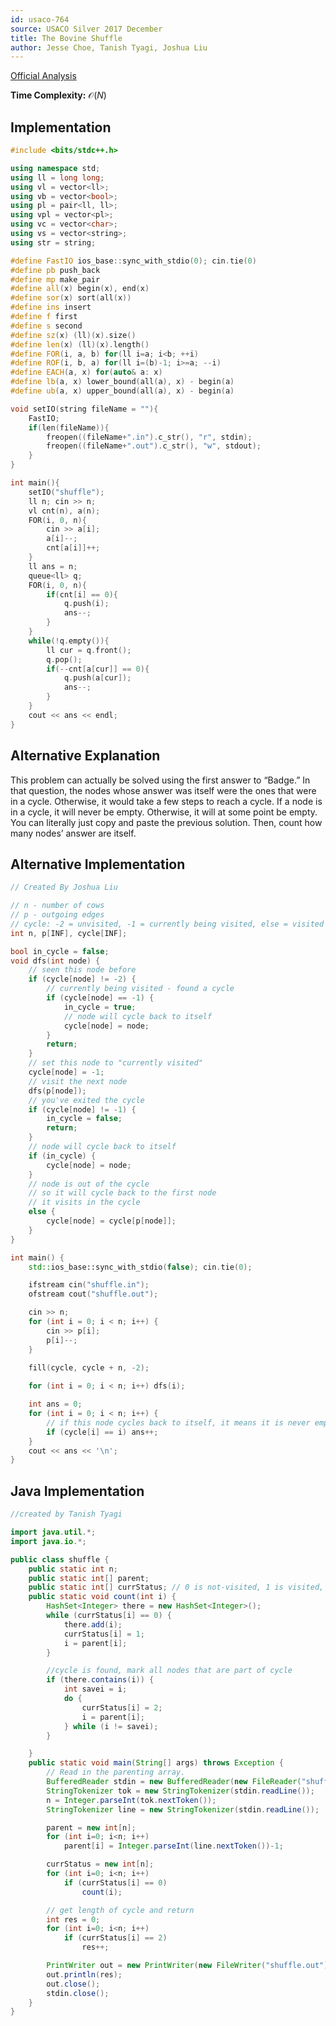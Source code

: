 ```yaml
---
id: usaco-764
source: USACO Silver 2017 December
title: The Bovine Shuffle
author: Jesse Choe, Tanish Tyagi, Joshua Liu
---
```


[Official Analysis](http://www.usaco.org/current/data/sol_shuffle_silver_dec17.html)

**Time Complexity:** $\mathcal{O}(N)$

<LanguageSection>
<CPPSection>

## Implementation

```cpp
#include <bits/stdc++.h>

using namespace std;
using ll = long long;
using vl = vector<ll>;
using vb = vector<bool>;
using pl = pair<ll, ll>;
using vpl = vector<pl>;
using vc = vector<char>;
using vs = vector<string>;
using str = string;

#define FastIO ios_base::sync_with_stdio(0); cin.tie(0)
#define pb push_back
#define mp make_pair
#define all(x) begin(x), end(x)
#define sor(x) sort(all(x))
#define ins insert
#define f first
#define s second
#define sz(x) (ll)(x).size()
#define len(x) (ll)(x).length()
#define FOR(i, a, b) for(ll i=a; i<b; ++i)
#define ROF(i, b, a) for(ll i=(b)-1; i>=a; --i)
#define EACH(a, x) for(auto& a: x)
#define lb(a, x) lower_bound(all(a), x) - begin(a)
#define ub(a, x) upper_bound(all(a), x) - begin(a)

void setIO(string fileName = ""){
	FastIO;
	if(len(fileName)){
		freopen((fileName+".in").c_str(), "r", stdin);
		freopen((fileName+".out").c_str(), "w", stdout);
	}
}

int main(){
	setIO("shuffle");
	ll n; cin >> n;
	vl cnt(n), a(n);
	FOR(i, 0, n){
		cin >> a[i];
		a[i]--;
		cnt[a[i]]++;
	}
	ll ans = n;
	queue<ll> q;
	FOR(i, 0, n){
		if(cnt[i] == 0){
			q.push(i);
			ans--;
		}
	}
	while(!q.empty()){
		ll cur = q.front();
		q.pop();
		if(--cnt[a[cur]] == 0){
			q.push(a[cur]);
			ans--;
		}
	}
	cout << ans << endl;
}
```

</CPPSection>
	
<CPPSection>
	
## Alternative Explanation
	
This problem can actually be solved using the first answer to “Badge.” In that question, the nodes whose answer was itself were the ones that were in a cycle. Otherwise, it would take a few steps to reach a cycle. If a node is in a cycle, it will never be empty. Otherwise, it will at some point be empty. You can literally just copy and paste the previous solution. Then, count how many nodes’ answer are itself. 
	
## Alternative Implementation
	
```cpp
// Created By Joshua Liu

// n - number of cows
// p - outgoing edges
// cycle: -2 = unvisited, -1 = currently being visited, else = visited
int n, p[INF], cycle[INF];

bool in_cycle = false;
void dfs(int node) {
    // seen this node before
    if (cycle[node] != -2) {
        // currently being visited - found a cycle
        if (cycle[node] == -1) {
            in_cycle = true;
            // node will cycle back to itself
            cycle[node] = node;
        }
        return;
    }
    // set this node to "currently visited"
    cycle[node] = -1;
    // visit the next node
    dfs(p[node]);
    // you've exited the cycle
    if (cycle[node] != -1) {
        in_cycle = false;
        return;
    }
    // node will cycle back to itself 
    if (in_cycle) {
        cycle[node] = node;
    } 
    // node is out of the cycle
    // so it will cycle back to the first node
    // it visits in the cycle
    else {
        cycle[node] = cycle[p[node]];
    }
}

int main() {
    std::ios_base::sync_with_stdio(false); cin.tie(0);

    ifstream cin("shuffle.in");
    ofstream cout("shuffle.out");

    cin >> n;
    for (int i = 0; i < n; i++) {
        cin >> p[i];
        p[i]--;
    }
    
    fill(cycle, cycle + n, -2);

    for (int i = 0; i < n; i++) dfs(i);

    int ans = 0;
    for (int i = 0; i < n; i++) {
        // if this node cycles back to itself, it means it is never empty
        if (cycle[i] == i) ans++;
    }
    cout << ans << '\n';
}
```
	
</CPPSection>

<JavaSection>

## Java Implementation

```java
//created by Tanish Tyagi

import java.util.*;
import java.io.*;

public class shuffle {
	public static int n;
	public static int[] parent;
	public static int[] currStatus; // 0 is not-visited, 1 is visited, 2 is part of cycle
	public static void count(int i) {
		HashSet<Integer> there = new HashSet<Integer>();
		while (currStatus[i] == 0) {
			there.add(i);
			currStatus[i] = 1;
			i = parent[i];
		}

		//cycle is found, mark all nodes that are part of cycle
		if (there.contains(i)) {
			int savei = i;
			do {
				currStatus[i] = 2;
				i = parent[i];
			} while (i != savei);
		}

	}
	public static void main(String[] args) throws Exception {
		// Read in the parenting array.
		BufferedReader stdin = new BufferedReader(new FileReader("shuffle.in"));
		StringTokenizer tok = new StringTokenizer(stdin.readLine());
		n = Integer.parseInt(tok.nextToken());
		StringTokenizer line = new StringTokenizer(stdin.readLine());

		parent = new int[n];
		for (int i=0; i<n; i++)
			parent[i] = Integer.parseInt(line.nextToken())-1;

		currStatus = new int[n];
		for (int i=0; i<n; i++)
			if (currStatus[i] == 0)
				count(i);

		// get length of cycle and return
		int res = 0;
		for (int i=0; i<n; i++)
			if (currStatus[i] == 2)
				res++;

		PrintWriter out = new PrintWriter(new FileWriter("shuffle.out"));
		out.println(res);
		out.close();
		stdin.close();
	}
}
```

</JavaSection>

</LanguageSection>
